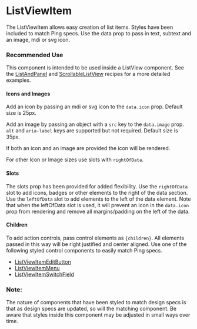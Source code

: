 
<Meta title="Experimental/ListViewItem" />

# ListViewItem

The ListViewItem allows easy creation of list items. Styles have been included to match Ping specs. Use the data prop to pass in text, subtext and an image, mdi or svg icon.

### Recommended Use
This component is intended to be used inside a ListView component. See the [ListAndPanel](./?path=/story/experimental-recipes-listandpanel--list-and-panel) and [ScrollableListView](./?path=/story/experimental-recipes-scrollablelistview--scrollable-list-view)
recipes for a more detailed examples.

#### Icons and Images
Add an icon by passing an mdi or svg icon to the `data.icon` prop. Default size is 25px.

Add an image by passing an object with a `src` key to the `data.image` prop. `alt` and `aria-label` keys are supported but not required. Default size is 35px.

If both an icon and an image are provided the icon will be rendered.

For other Icon or Image sizes use slots with `rightOfData`.

#### Slots
The slots prop has been provided for added flexibility. Use the `rightOfData` slot to add icons, badges or other elements to the right of the data
section. Use the `leftOfData` slot to add elements to the left of the data element. Note that when the
leftOfData slot is used, it will prevent an icon in the `data.icon` prop from rendering and remove all margins/padding on the left of the data.

#### Children
To add action controls, pass control elements as `{children}`. All elements passed in this way will be right justified and center aligned. Use one of the following
styled control components to easily match Ping specs.
- [ListViewItemEditButton](./?path=/story/experimental-styledlistitem-controls-listitemeditbutton--default)
- [ListViewItemMenu](./?path=/story/experimental-styledlistitem-controls-listitemmenu--default)
- [ListViewItemSwitchField](./?path=/story/experimental-styledlistitem-controls-listitemswitchfield--default)

### Note:
The nature of components that have been styled to match design specs is that as design specs are updated, so will the matching component. Be aware that styles 
inside this component may be adjusted in small ways over time.
